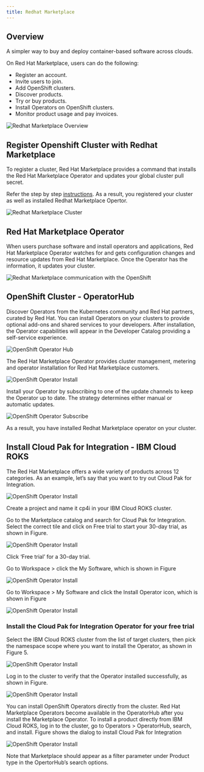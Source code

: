 ```yaml
---
title: Redhat Marketplace
---
```



<PageDescription>


</PageDescription>

## Overview 
A simpler way to buy and deploy container-based software across clouds. 

On Red Hat Marketplace, users can do the following:
- Register an account.
- Invite users to join.
- Add OpenShift clusters.
- Discover products.
- Try or buy products.
- Install Operators on OpenShift clusters.
- Monitor product usage and pay invoices.

![Redhat Marketplace Overview](/images/rhmoverview.png)

## Register Openshift Cluster with Redhat Marketplace

To register a cluster, Red Hat Marketplace provides a command that installs the Red Hat Marketplace Operator and updates your global cluster pull secret.

Refer the step by step [instructions](https://marketplace.redhat.com/en-us/documentation/clusters#register-openshift-cluster-with-red-hat-marketplace). As a result, you registered your cluster as well as installed Redhat Marketplace Opertor.

![Redhat Marketplace Cluster](/images/rhmclusters.png)


## Red Hat Marketplace Operator

When users purchase software and install operators and applications, Red Hat Marketplace Operator watches for and gets configuration changes and resource updates from Red Hat Marketplace. Once the Operator has the information, it updates your cluster.

![Redhat Marketplace communication with the OpenShift](/images/rhmcommunication.png)

## OpenShift Cluster - OperatorHub

Discover Operators from the Kubernetes community and Red Hat partners, curated by Red Hat. You can install Operators on your clusters to provide optional add-ons and shared services to your developers. After installation, the Operator capabilities will appear in the Developer Catalog providing a self-service experience.

![OpenShift Operator Hub ](/images/rhmconsole.png)

The Red Hat Marketplace Operator provides cluster management, metering and operator installation for Red Hat Marketplace customers.

![OpenShift Operator Install ](/images/rhminstall.png)

Install your Operator by subscribing to one of the update channels to keep the Operator up to date. The strategy determines either manual or automatic updates.

![OpenShift Operator Subscribe ](/images/rhmsubscribe.png)

As a result, you have installed Redhat Marketplace operator on your cluster.

## Install Cloud Pak for Integration - IBM Cloud ROKS

The Red Hat Marketplace offers a wide variety of products across 12 categories. As an example, let’s say that you want to try out Cloud Pak for Integration.

![OpenShift Operator Install ](/images/cp4isearch.png)

Create a project and name it cp4i in your IBM Cloud ROKS cluster.

Go to the Marketplace catalog and search for Cloud Pak for Integration. Select the correct tile and click on Free trial to start your 30-day trial, as shown in Figure.


![OpenShift Operator Install ](/images/cp4ipurchase.png)

Click ‘Free trial’ for a 30-day trial.

Go to Workspace > click the My Software, which is shown in Figure 

![OpenShift Operator Install ](/images/cp4isoftware.png)

Go to Workspace > My Software and click the Install Operator icon, which is shown in Figure 

![OpenShift Operator Install ](/images/cp4iinstall.png)

### Install the Cloud Pak for Integration Operator for your free trial

Select the IBM Cloud ROKS cluster from the list of target clusters, then pick the namespace scope where you want to install the Operator, as shown in Figure 5.

![OpenShift Operator Install ](/images/cp4ioperatorconfig.png)

Log in to the cluster to verify that the Operator installed successfully, as shown in Figure.

![OpenShift Operator Install ](/images/cp4iverify.png)

You can install OpenShift Operators directly from the cluster. Red Hat Marketplace Operators become available in the OperatorHub after you install the Marketplace Operator. To install a product directly from IBM Cloud ROKS, log in to the cluster, go to Operators > OperatorHub, search, and install. Figure shows the dialog to install Cloud Pak for Integration

![OpenShift Operator Install ](/images/cp4iinstalled.png)

Note that Marketplace should appear as a filter parameter under Product type in the OpertorHub’s search options.